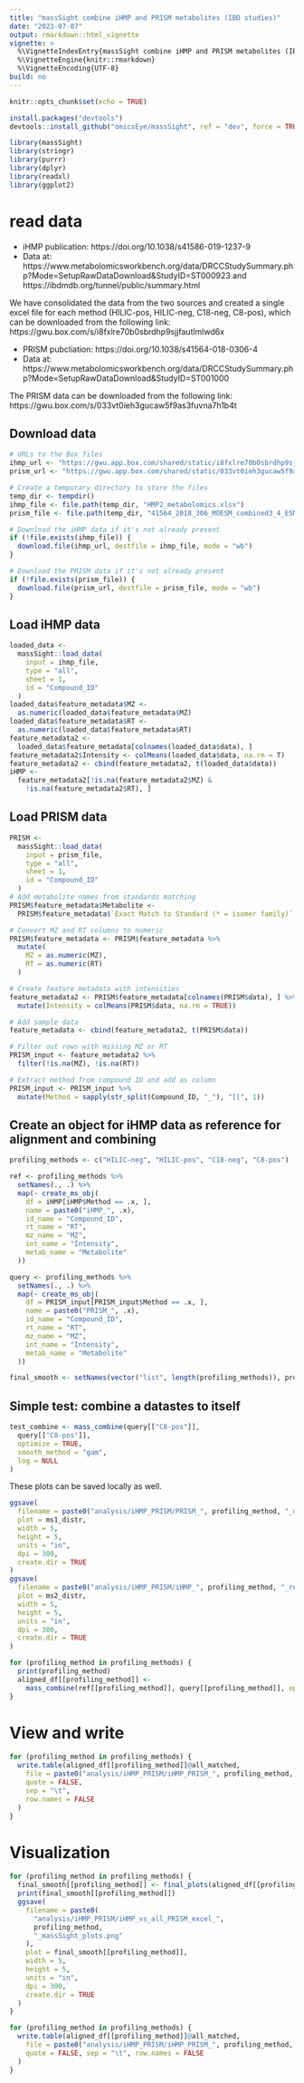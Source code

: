 ```yaml
---
title: "massSight combine iHMP and PRISM metabolites (IBD studies)"
date: "2023-07-07"
output: rmarkdown::html_vignette
vignette: >
  %\VignetteIndexEntry{massSight combine iHMP and PRISM metabolites (IBD studies)}
  %\VignetteEngine{knitr::rmarkdown}
  %\VignetteEncoding{UTF-8}
build: no
---
```



```r
knitr::opts_chunk$set(echo = TRUE)
```


```r
install.packages("devtools")
devtools::install_github("omicsEye/massSight", ref = "dev", force = TRUE)
```



```r
library(massSight)
library(stringr)
library(purrr)
library(dplyr)
library(readxl)
library(ggplot2)
```


# read data 

- iHMP publication: https://doi.org/10.1038/s41586-019-1237-9
- Data at: https://www.metabolomicsworkbench.org/data/DRCCStudySummary.php?Mode=SetupRawDataDownload&StudyID=ST000923 and https://ibdmdb.org/tunnel/public/summary.html

We have consolidated the data from the two sources and created a single excel file for each method (HILIC-pos, HILIC-neg, C18-neg, C8-pos), which can be downloaded from the following link: https://gwu.box.com/s/i8fxlre70b0sbrdhp9sjjfautlmlwd6x

- PRISM pubcliation: https://doi.org/10.1038/s41564-018-0306-4
- Data at: https://www.metabolomicsworkbench.org/data/DRCCStudySummary.php?Mode=SetupRawDataDownload&StudyID=ST001000

The PRISM data can be downloaded from the following link: https://gwu.box.com/s/033vt0ieh3gucaw5f9as3fuvna7h1b4t

## Download data

```r
# URLs to the Box files
ihmp_url <- "https://gwu.app.box.com/shared/static/i8fxlre70b0sbrdhp9sjjfautlmlwd6x"
prism_url <- "https://gwu.app.box.com/shared/static/033vt0ieh3gucaw5f9as3fuvna7h1b4t"

# Create a temporary directory to store the files
temp_dir <- tempdir()
ihmp_file <- file.path(temp_dir, "HMP2_metabolomics.xlsx")
prism_file <- file.path(temp_dir, "41564_2018_306_MOESM_combined3_4_ESM.xlsx")

# Download the iHMP data if it's not already present
if (!file.exists(ihmp_file)) {
  download.file(ihmp_url, destfile = ihmp_file, mode = "wb")
}

# Download the PRISM data if it's not already present
if (!file.exists(prism_file)) {
  download.file(prism_url, destfile = prism_file, mode = "wb")
}
```

## Load iHMP data
```r
loaded_data <-
  massSight::load_data(
    input = ihmp_file,
    type = "all",
    sheet = 1,
    id = "Compound_ID"
  )
loaded_data$feature_metadata$MZ <-
  as.numeric(loaded_data$feature_metadata$MZ)
loaded_data$feature_metadata$RT <-
  as.numeric(loaded_data$feature_metadata$RT)
feature_metadata2 <-
  loaded_data$feature_metadata[colnames(loaded_data$data), ]
feature_metadata2$Intensity <- colMeans(loaded_data$data, na.rm = T)
feature_metadata2 <- cbind(feature_metadata2, t(loaded_data$data))
iHMP <-
  feature_metadata2[!is.na(feature_metadata2$MZ) &
    !is.na(feature_metadata2$RT), ]
```


## Load PRISM data 

```r
PRISM <-
  massSight::load_data(
    input = prism_file,
    type = "all",
    sheet = 1,
    id = "Compound_ID"
  )
# Add metabolite names from standards matching
PRISM$feature_metadata$Metabolite <- 
  PRISM$feature_metadata$`Exact Match to Standard (* = isomer family)`

# Convert MZ and RT columns to numeric
PRISM$feature_metadata <- PRISM$feature_metadata %>%
  mutate(
    MZ = as.numeric(MZ),
    RT = as.numeric(RT)
  )

# Create feature metadata with intensities
feature_metadata2 <- PRISM$feature_metadata[colnames(PRISM$data), ] %>%
  mutate(Intensity = colMeans(PRISM$data, na.rm = TRUE))

# Add sample data
feature_metadata <- cbind(feature_metadata2, t(PRISM$data))

# Filter out rows with missing MZ or RT
PRISM_input <- feature_metadata2 %>%
  filter(!is.na(MZ), !is.na(RT))

# Extract method from compound ID and add as column
PRISM_input <- PRISM_input %>%
  mutate(Method = sapply(str_split(Compound_ID, "_"), "[[", 1))
```

## Create an object for iHMP data as reference for alignment and combining 

```r
profiling_methods <- c("HILIC-neg", "HILIC-pos", "C18-neg", "C8-pos")

ref <- profiling_methods %>%
  setNames(., .) %>%
  map(~ create_ms_obj(
    df = iHMP[iHMP$Method == .x, ],
    name = paste0("iHMP_", .x),
    id_name = "Compound_ID",
    rt_name = "RT",
    mz_name = "MZ",
    int_name = "Intensity",
    metab_name = "Metabolite"
  ))

query <- profiling_methods %>%
  setNames(., .) %>%
  map(~ create_ms_obj(
    df = PRISM_input[PRISM_input$Method == .x, ],
    name = paste0("PRISM_", .x),
    id_name = "Compound_ID",
    rt_name = "RT",
    mz_name = "MZ",
    int_name = "Intensity",
    metab_name = "Metabolite"
  ))

final_smooth <- setNames(vector("list", length(profiling_methods)), profiling_methods)
```

## Simple test: combine a datastes to itself
```r
test_combine <- mass_combine(query[["C8-pos"]],
  query[["C8-pos"]],
  optimize = TRUE,
  smooth_method = "gam",
  log = NULL
)
```


These plots can be saved locally as well.

```r
ggsave(
  filename = paste0("analysis/iHMP_PRISM/PRISM_", profiling_method, "_query_distr_plot.png"),
  plot = ms1_distr,
  width = 5,
  height = 5,
  units = "in",
  dpi = 300,
  create.dir = TRUE
)
ggsave(
  filename = paste0("analysis/iHMP_PRISM/iHMP_", profiling_method, "_ref_distr_plot.png"),
  plot = ms2_distr,
  width = 5,
  height = 5,
  units = "in",
  dpi = 300,
  create.dir = TRUE
)
```

```r
for (profiling_method in profiling_methods) {
  print(profiling_method)
  aligned_df[[profiling_method]] <-
    mass_combine(ref[[profiling_method]], query[[profiling_method]], optimize = F, smooth_method = "gam", log = NULL)
}
```

# View and write
```r
for (profiling_method in profiling_methods) {
  write.table(aligned_df[[profiling_method]]@all_matched,
    file = paste0("analysis/iHMP_PRISM/iHMP_PRISM_", profiling_method, "_excel.tsv"),
    quote = FALSE,
    sep = "\t",
    row.names = FALSE
  )
}
```

# Visualization

```r
for (profiling_method in profiling_methods) {
  final_smooth[[profiling_method]] <- final_plots(aligned_df[[profiling_method]])
  print(final_smooth[[profiling_method]])
  ggsave(
    filename = paste0(
      "analysis/iHMP_PRISM/iHMP_vs_all_PRISM_excel_",
      profiling_method,
      "_massSight_plots.png"
    ),
    plot = final_smooth[[profiling_method]],
    width = 5,
    height = 5,
    units = "in",
    dpi = 300,
    create.dir = TRUE
  )
}
```
```r
for (profiling_method in profiling_methods) {
  write.table(aligned_df[[profiling_method]]@all_matched,
    file = paste0("analysis/iHMP_PRISM/iHMP_PRISM_", profiling_method, "_excel.tsv"),
    quote = FALSE, sep = "\t", row.names = FALSE
  )
}
```
